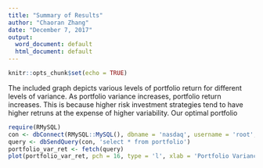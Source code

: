 ---
title: "Summary of Results"
author: "Chaoran Zhang"
date: "December 7, 2017"
output:
  word_document: default
  html_document: default
---

```{r setup, include=FALSE}
knitr::opts_chunk$set(echo = TRUE)
```

The included graph depicts various levels of portfolio return for different levels of variance. As portfolio variance increases, portfolio return increases. This is because higher risk investment strategies tend to have higher retruns at the expense of higher variability. Our optimal portfolio 
```{r}
require(RMySQL)
con <- dbConnect(RMySQL::MySQL(), dbname = 'nasdaq', username = 'root', password = 'Mark0401Xuan_')
query <- dbSendQuery(con, 'select * from portfolio')
portfolio_var_ret <- fetch(query)
plot(portfolio_var_ret, pch = 16, type = 'l', xlab = 'Portfolio Variance', ylab = 'Portfolio Return', main = 'Efficient Frontier for NASDAQ Equity Portfolio')
```


